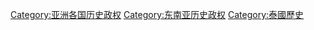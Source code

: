 [[Category:亚洲各国历史政权|Category:亚洲各国历史政权]]
[[Category:东南亚历史政权|Category:东南亚历史政权]]
[[Category:泰國歷史|Category:泰國歷史]]